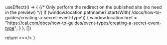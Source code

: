 
  useEffect(() => {
    {/* Only perform the redirect on the published site (no need in the preview) */}
    if (window.location.pathname?.startsWith('/docs/how-to-guides/creating-a-secret-event-type')) {
      window.location.href = "https://cal.com/docs/how-to-guides/event-types/creating-a-secret-event-type";
    }
  }, [])
  
  return <></>
}

<Redirect />
